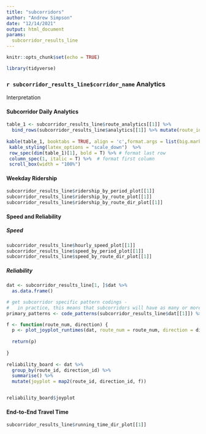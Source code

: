 ```yaml
---
title: "subcorridors"
author: "Andrew Simpson"
date: "12/14/2021"
output: html_document
params:
  subcorridor_results_line
---
```


```r
knitr::opts_chunk$set(echo = TRUE)

library(tidyverse)
```
### `r subcorridor_results_line$corridor_name` Analytics 

Interpretation 

#### Subcorridor Daily Analytics
```r

table_1 <- subcorridor_results_line$route_analytics[[1]] %>% 
  bind_rows(subcorridor_results_line$analytics[[1]] %>% mutate(route_id = "Total"))
  
kable(table_1, booktabs = TRUE, align = 'c',format.args = list(big.mark = ","),digits=1) %>%
 kable_styling(latex_options = "scale_down")  %>%
 row_spec(dim(table_1)[1], bold = T) %>% # format last row
 column_spec(1, italic = T) %>%  # format first column
 scroll_box(width = "100%")
```

#### Weekday Ridership

```r
subcorridor_results_line$ridership_by_period_plot[[1]]
subcorridor_results_line$ridership_by_route_plot[[1]]
subcorridor_results_line$ridership_by_route_dir_plot[[1]]

```

#### Speed and Reliability


##### Speed

```r

subcorridor_results_line$hourly_speed_plot[[1]]
subcorridor_results_line$speed_by_period_plot[[1]]
subcorridor_results_line$speed_by_route_dir_plot[[1]]

```

##### Reliability

```r

dat <- subcorridor_results_line[1, ]$dat %>% 
  as.data.frame() 

# get subcorridor specific pattern codings - 
#   in practice, this means that subcorridors will have as many or more primary patterns than full corrides, since some patterns are "primary" on a subcorridor but not on the full corridor
primary_patterns <- code_patterns(subcorridor_results_line$dat[[1]]) %>% filter(pattern_type == "primary") %>% select(pattern_id) %>% as.list()

f <- function(route_num, direction) {
  p <- plot_joyplot_runtimes(dat, route_num = route_num, direction = direction, pattern_list = primary_patterns[[1]], corridor_name = subcorridor_results_line$subcorridor_name[[1]])
  
  return(p)
  
}
  
reliability_board <- dat %>% 
  group_by(route_id, direction_id) %>% 
  summarise() %>% 
  mutate(joyplot = map2(route_id, direction_id, f))


reliability_board$joyplot


```



#### End-to-End Travel Time

```r

subcorridor_results_line$running_time_dir_plot[[1]]

```